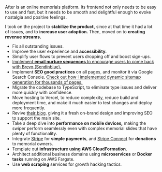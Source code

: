 After is an online memorials platform. Its frontend not only needs to be easy to use and fast,
but it needs to be smooth and delightful enough to evoke nostalgia and positive feelings.

I took on the project to **stabilize the product,** since at that time it had a lot of issues, and
to **increase user adoption.** Then, moved on to **creating revenue streams.**

- Fix all outstanding issues.
- Improve the user experience and **accessibility.**
- Simplify user flows to prevent users dropping off and boost sign-ups.
- [Implement **email nurture sequences** to encourage users to come back with Brevo (Sendinblue).](/blog/how-to-set-up-sendinblue-tracker-in-react-typescript-app)
- Implement **SEO good practices** on all pages, and monitor it via Google Search Console. [Check out how I implemented dynamic sitemap generation for thousands of pages.](/blog/how-to-make-dynamic-large-sitemaps-with-next-js-and-next-sitemap)
- Migrate the codebase to TypeScript, to eliminate type issues and deliver more quickly with confidence.
- Move hosting to Vercel, to reduce complexity, reduce build and deployment time, and make it much easier to test changes and deploy more frequently.
- Revive [their blog](https://blog.after.io/), giving it a fresh on-brand design and improving SEO to support the main site.
- Take a deep dive into **performance on mobile devices,** making the swiper perform seamlessly even with complex memorial slides that have plenty of functionality.
- Integrate [Stripe](https://stripe.com/) for **simple payments**, and [Stripe Connect](https://stripe.com/connect) for **donations** to memorial owners.
- Template out **infrastructure using AWS CloudFormation**.
- Architect additional business domains using **microservices** or **Docker tasks** running on AWS Fargate.
- Use **web scraping** services for growth hacking tactics.
